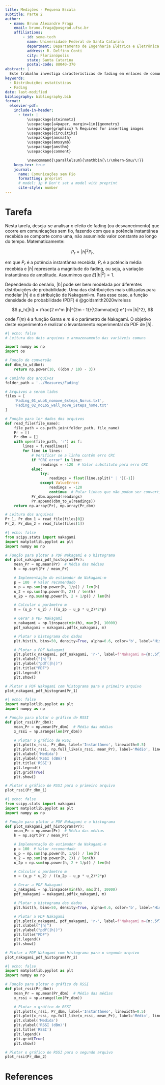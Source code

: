```yaml
---
title: Medições - Pequena Escala
subtitle: Parte 2
author:
  - name: Bruno Alexandre Fraga
    email: bruno.fraga@posgrad.ufsc.br
    affiliations: 
        - id: some-tech
          name: Universidade Federal de Santa Catarina
          department: Departamento de Engenharia Elétrica e Eletrônica
          address: R. Delfino Conti
          city: Florianópolis
          state: Santa Catarina
          postal-code: 88040-370
abstract: |
  Este trabalho investiga características de fading em enlaces de comunicação sem fio, por meio da análise de medidas de RSSI em diferentes cenários. Foram coletadas uma grande quantidade de amostras de RSSI em um ambiente com linha de visada estática e em um ambiente sem linha de visada com movimentação moderada. A partir dos dados, determinou-se o parâmetro m de Nakagami que melhor ajusta as distribuições de fading, permitindo identificar os modelos mais adequados para cada cenário. O estudo aborda a aplicação prática das distribuições de fading e sua relevância para o entendimento e otimização de enlaces sem fio.
keywords: 
  - Distribuições estatísticas
  - Fading
date: last-modified
bibliography: bibliography.bib
format:
  elsevier-pdf:
    include-in-header:
      - text: |
          \usepackage{steinmetz}
          \usepackage[a4paper, margin=1in]{geometry}
          \usepackage{graphicx} % Required for inserting images
          \usepackage{circuitikz}
          \usepackage{amsmath}
          \usepackage{amssymb}
          \usepackage{amsthm}
          \usepackage{comment}

          \newcommand{\parallelsum}{\mathbin{\!/\mkern-5mu/\!}}
    keep-tex: true
    journal:
      name: Comunicações sem Fio
      formatting: preprint
      # model: 3p # Don't set a model with preprint
      cite-style: number
---
```


# Tarefa

Nesta tarefa, deseja-se analisar o efeito de fading (ou desvanecimento) que ocorre em comunicações sem fio, fazendo com que a potência instantânea recebida se comporte como uma, não assumindo valor constante ao longo do tempo. Matematicamente:

$$
P_r = |h|^2 P_r,
$$

em que $P_r$ é a potência instantânea recebida, $P_r$ é a potência média recebida e $|h|$ representa a magnitude do fading, ou seja, a variação instantânea de amplitude. Assumimos que $E[|h|^2] = 1$.

Dependendo do cenário, $|h|$ pode ser bem modelada por diferentes distribuições de probabilidade. Uma das distribuições mais utilizadas para modelar $|h|$ é a distribuição de Nakagami-m. Para esse caso, a função densidade de probabilidade (PDF) é @goldsmith2020wireless

$$
p_h(|h|) = \frac{2 m^m |h|^{2m - 1}}{\Gamma(m)} e^{-m |h|^2},
$$

onde $\Gamma(m)$ é a função Gama e $m$ é o parâmetro de Nakagami. O objetivo deste experimento é realizar o levantamento experimental da PDF de $|h|$.


```python
#| echo: false
# Leitura dos dois arquivos e armazenamento das variáveis comuns

import numpy as np
import os

# Função de conversão
def dbm_to_w(dbm):
    return np.power(10, ((dbm / 10) - 3))

# Caminho dos arquivos
folder_path = '../Measures/Fading'

# Arquivos a serem lidos
files = [
    'Fading_01_wLoS_nomove_6steps_Norus.txt',
    'Fading_02_noLoS_wall_move_5steps_home.txt'
]

# Função para ler dados dos arquivos
def read_file(file_name):
    file_path = os.path.join(folder_path, file_name)
    Pr = []
    Pr_dbm = []
    with open(file_path, 'r') as f:
        lines = f.readlines()
        for line in lines:
            # Verificar se a linha contém erro CRC
            if "CRC error" in line:
                readings = -120  # Valor substituto para erro CRC
            else:
                try:
                    readings = float(line.split(" | ")[-1])
                except ValueError:
                    readings = -120
                    continue  # Pular linhas que não podem ser convertidas
            Pr_dbm.append(readings)
            Pr.append(dbm_to_w(readings))
    return np.array(Pr), np.array(Pr_dbm)

# Leitura dos arquivos
Pr_1, Pr_dbm_1 = read_file(files[0])
Pr_2, Pr_dbm_2 = read_file(files[1])

```

```python
#| echo: false
from scipy.stats import nakagami
import matplotlib.pyplot as plt
import numpy as np

# Função para plotar a PDF Nakagami e o histograma
def plot_nakagami_pdf_histogram(Pr):
    mean_Pr = np.mean(Pr)  # Média das médias
    h = np.sqrt(Pr / mean_Pr)

    # Implementação do estimador de Nakagami-m
    p = 100  # Valor recomendado
    u_p = np.sum(np.power(h, 1/p)) / len(h)
    u_2 = np.sum(np.power(h, 2)) / len(h)
    u_2p = np.sum(np.power(h, 2 + 1/p)) / len(h)

    # Calcular o parâmetro m
    m = (u_p * u_2) / ((u_2p - u_p * u_2)*2*p)

    # Gerar a PDF Nakagami
    x_nakagami = np.linspace(min(h), max(h), 10000)
    pdf_nakagami = nakagami.pdf(x_nakagami, m)

    # Plotar o histograma dos dados
    plt.hist(h, bins=50, density=True, alpha=0.6, color='b', label='Histograma de |h|')

    # Plotar a PDF Nakagami
    plt.plot(x_nakagami, pdf_nakagami, 'r-', label=f"Nakagami m={m:.5f}")
    plt.xlabel("|h|")
    plt.ylabel("pdf(|h|)")
    plt.title("PDF")
    plt.legend()
    plt.show()

# Plotar a PDF Nakagami com histograma para o primeiro arquivo
plot_nakagami_pdf_histogram(Pr_1)


```

```python
#| echo: false
import matplotlib.pyplot as plt
import numpy as np

# Função para plotar o gráfico de RSSI
def plot_rssi(Pr_dbm):
    mean_Pr = np.mean(Pr_dbm)  # Média das médias
    x_rssi = np.arange(len(Pr_dbm))

    # Plotar o gráfico de RSSI
    plt.plot(x_rssi, Pr_dbm, label='Instantâneo', linewidth=0.5)
    plt.plot(x_rssi, np.full_like(x_rssi, mean_Pr), label='Médio', linewidth=2)
    plt.xlabel('Medida')
    plt.ylabel('RSSI (dBm)')
    plt.title('RSSI')
    plt.legend()
    plt.grid(True)
    plt.show()

# Plotar o gráfico de RSSI para o primeiro arquivo
plot_rssi(Pr_dbm_1)

```

```python
#| echo: false
from scipy.stats import nakagami
import matplotlib.pyplot as plt
import numpy as np

# Função para plotar a PDF Nakagami e o histograma
def plot_nakagami_pdf_histogram(Pr):
    mean_Pr = np.mean(Pr)  # Média das médias
    h = np.sqrt(Pr / mean_Pr)

    # Implementação do estimador de Nakagami-m
    p = 100  # Valor recomendado
    u_p = np.sum(np.power(h, 1/p)) / len(h)
    u_2 = np.sum(np.power(h, 2)) / len(h)
    u_2p = np.sum(np.power(h, 2 + 1/p)) / len(h)

    # Calcular o parâmetro m
    m = (u_p * u_2) / ((u_2p - u_p * u_2)*2*p)

    # Gerar a PDF Nakagami
    x_nakagami = np.linspace(min(h), max(h), 10000)
    pdf_nakagami = nakagami.pdf(x_nakagami, m)

    # Plotar o histograma dos dados
    plt.hist(h, bins=50, density=True, alpha=0.6, color='b', label='Histograma de |h|')

    # Plotar a PDF Nakagami
    plt.plot(x_nakagami, pdf_nakagami, 'r-', label=f"Nakagami m={m:.5f}")
    plt.xlabel("|h|")
    plt.ylabel("pdf(|h|)")
    plt.title("PDF")
    plt.legend()
    plt.show()

# Plotar a PDF Nakagami com histograma para o segundo arquivo
plot_nakagami_pdf_histogram(Pr_2)


```

```python
#| echo: false
import matplotlib.pyplot as plt
import numpy as np

# Função para plotar o gráfico de RSSI
def plot_rssi(Pr_dbm):
    mean_Pr = np.mean(Pr_dbm)  # Média das médias
    x_rssi = np.arange(len(Pr_dbm))

    # Plotar o gráfico de RSSI
    plt.plot(x_rssi, Pr_dbm, label='Instantâneo', linewidth=0.5)
    plt.plot(x_rssi, np.full_like(x_rssi, mean_Pr), label='Médio', linewidth=2)
    plt.xlabel('Medida')
    plt.ylabel('RSSI (dBm)')
    plt.title('RSSI')
    plt.legend()
    plt.grid(True)
    plt.show()

# Plotar o gráfico de RSSI para o segundo arquivo
plot_rssi(Pr_dbm_2)

```






























# References {-}
